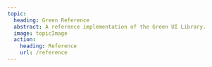 ```yaml
---
topic:
  heading: Green Reference
  abstract: A reference implementation of the Green UI Library.
  image: topicImage
  action:
    heading: Reference
    url: /reference
---
```


<div class="s-popout">
  <Topic
    class="u-margin-block-start-0"
    data-variant="hero"
    globals={globals}
    images={{topicImage}}
    topic={frontmatter.topic}
  />
</div>
